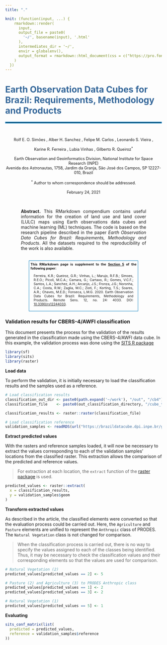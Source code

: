 ```yaml
---
title: "."

knit: (function(input, ...) {
    rmarkdown::render(
      input,
      output_file = paste0(
        '~/', basename(input), '.html'
      ),
      intermediates_dir = '~/',
      envir = globalenv(),
      output_format = rmarkdown::html_document(css = c("https://pro.fontawesome.com/releases/v5.11.0/css/all.css"))
    )
  })
---
```


# <span style="color: #336699">Earth Observation Data Cubes for Brazil: Requirements, Methodology and Products</span>
<hr style="border:2px solid #0077b9;">

<br/>

<div style="text-align: center;font-size: 90%;">

Rolf E. O. Simões <sup><a href="mailto:rolf.simoes@inpe.br"><i class="far fa-lg fa-envelope"></i></a> <a href="https://orcid.org/0000-0003-0953-4132"><i class="fab fa-lg fa-orcid" style="color: #a6ce39"></i></a></sup>, Alber H. Sanchez <sup><a href="mailto:alber.ipia@inpe.br"><i class="far fa-lg fa-envelope"></i></a> <a href="https://orcid.org/0000-0001-7966-2880"><i class="fab fa-lg fa-orcid" style="color: #a6ce39"></i></a></sup>, Felipe M. Carlos <sup><a href="mailto:felipe.carlos@inpe.br"><i class="far fa-lg fa-envelope"></i></a> <a href="https://orcid.org/0000-0002-3334-4315"><i class="fab fa-lg fa-orcid" style="color: #a6ce39"></i></a></sup>, Leonardo S. Vieira <sup><a href="mailto:leonardo.vieira@inpe.br"><i class="far fa-lg fa-envelope"></i></a> <a href="https://orcid.org/0000-0002-3397-6232"><i class="fab fa-lg fa-orcid" style="color: #a6ce39"></i></a></sup>,<br/>

Karine R. Ferreira <sup><a href="mailto:karine.ferreira@inpe.br"><i class="far fa-lg fa-envelope"></i></a> <a href="https://orcid.org/0000-0003-2656-5504"><i class="fab fa-lg fa-orcid" style="color: #a6ce39"></i></a></sup>, Lubia Vinhas <sup><a href="mailto:lubia.vinhas@inpe.br"><i class="far fa-lg fa-envelope"></i></a> <a href="https://orcid.org/0000-0003-1104-3607"><i class="fab fa-lg fa-orcid" style="color: #a6ce39"></i></a></sup>, Gilberto R. Queiroz<sup>* <a href="mailto:gilberto.queiroz@inpe.br"><i class="far fa-lg fa-envelope"></i></a> <a href="https://orcid.org/0000-0001-7534-0219"><i class="fab fa-lg fa-orcid" style="color: #a6ce39"></i></a></sup>
    <br/><br/>
    Earth Observation and Geoinformatics Division, National Institute for Space Research (INPE)
    <br/>
    Avenida dos Astronautas, 1758, Jardim da Granja, São José dos Campos, SP 12227-010, Brazil
    <br/><br/>
    <sup>*</sup> Author to whom correspondence should be addressed.
    <br/><br/>
    February 24, 2021
</div>

<br/>

<div style="text-align: justify;  margin-left: 10%; margin-right: 10%;">
<b>Abstract.</b> This RMarkdown compendium contains useful information for the creation of land use and land cover (LULC) maps using Earth observations data cubes and machine learning (ML) techniques. The code is based on the research pipeline described in the paper <em>Earth Observation Data Cubes for Brazil: Requirements, Methodology and Products</em>. All the datasets required to the reproducibility of the work is also available. 
</div>

<br/>
<div style="text-align: justify;  margin-left: 15%; margin-right: 15%;font-size: 75%; border-style: solid; border-color: #0077b9; border-width: 1px; padding: 5px;">
<b>This RMarkdown page is supplement to the <a href="https://www.mdpi.com/2072-4292/12/24/4033/htm#sec5-remotesensing-12-04033" target="_blank">Section 5</a> of the following paper:</b>
<div style="margin-left: 10px; margin-right: 10px">
Ferreira, K.R.; Queiroz, G.R.; Vinhas, L.; Marujo, R.F.B.; Simoes, R.E.O.; Picoli, M.C.A.; Camara, G.; Cartaxo, R.; Gomes, V.C.F.; Santos, L.A.; Sanchez, A.H.; Arcanjo, J.S.; Fronza, J.G.; Noronha, C.A.; Costa, R.W.; Zaglia, M.C.; Zioti, F.; Korting, T.S.; Soares, A.R.; Chaves, M.E.D.; Fonseca, L.M.G. 2020. Earth Observation Data Cubes for Brazil: Requirements, Methodology and Products. Remote Sens. 12, no. 24: 4033. DOI: <a href="https://doi.org/10.3390/rs12244033" target="_blank">10.3390/rs12244033</a>.
</div>
</div>

### Validation results for CBERS-4/AWFI classification 

This document presents the process for the validation of the results generated in the classification made using the CBERS-4/AWFI data cube. In this example, the validation process was done using the [SITS R package](https://github.com/e-sensing/sits)

```r
library(sf)
library(sits)
library(raster)
```

**Load data**

To perform the validation, it is initially necessary to load the classification results and the samples used as a reference.

```r
# Load classification results
classification_out_dir <- paste0(path.expand('~/work'), "/out", "/cb4")
classification_file    <- paste0(out_classification_directory, "/cube_to_classify_022024_probs_class_2018_8_2019_7_v1.tif")

classification_results <- raster::raster(classification_file)

# Load classification reference
validation_samples <- readRDS(url("https://brazildatacube.dpi.inpe.br/geo-knowledge-hub/bdc-article/validation-samples/validation-samples.rds"))
```

**Extract predicted values**

With the rasters and reference samples loaded, it will now be necessary to extract the values corresponding to each of the validation samples' locations from the classified raster. This extraction allows the comparison of the predicted and reference values.

> For extraction at each location, the `extract` function of the [raster package](https://cran.r-project.org/web/packages/raster/raster.pdf) is used.

```r
predicted_values <- raster::extract(
  x = classification_results, 
  y = validation_samples$geom
)
```

**Transform extracted values**

As described in the article, the classified elements were converted so that the evaluation process could be carried out. Here, the `Agriculture` and `Pasture` elements are unified to represent the `Anthropic` class of PRODES. The `Natural Vegetation` class is not changed for comparison.

> When the classification process is carried out, there is no way to specify the values assigned to each of the classes being identified. Thus, it may be necessary to check the classification values and their corresponding elements so that the values are used for comparison. 


```r
# Natural Vegetation (2)
predicted_values[predicted_values == 2] <- 5

# Pasture (2) and Agriculture (3) to PRODES Anthropic class
predicted_values[predicted_values == 1] <- 2
predicted_values[predicted_values == 3] <- 2

# Natural Vegetation (1)
predicted_values[predicted_values == 5] <- 1
```

**Evaluating**

```r
sits_conf_matrix(list(
  predicted = predicted_values,
  reference = validation_samples$reference
))
```
